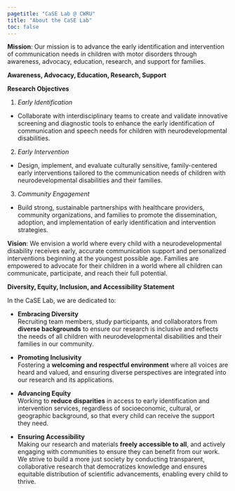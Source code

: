 ```yaml
---
pagetitle: "CaSE Lab @ CWRU"
title: "About the CaSE Lab"
toc: false
---
```



**Mission**: Our mission is to advance the early identification and intervention of communication needs in children with motor disorders through awareness, advocacy, education, research, and support for families.

**Awareness, Advocacy, Education, Research, Support**

**Research Objectives**

1.  *Early Identification* <br />
  - Collaborate with interdisciplinary teams to create and validate innovative screening and diagnostic tools to enhance the early identification of communication and speech needs for children with neurodevelopmental disabilities.
2.	 *Early Intervention* <br />
  -	Design, implement, and evaluate culturally sensitive, family-centered early interventions tailored to the communication needs of children with neurodevelopmental disabilities and their families.
3.	*Community Engagement* <br />
  -	Build strong, sustainable partnerships with healthcare providers, community organizations, and families to promote the dissemination, adoption, and implementation of early identification and intervention strategies. 

**Vision**: We envision a world where every child with a neurodevelopmental disability receives early, accurate communication support and personalized interventions beginning at the youngest possible age. Families are empowered to advocate for their children in a world where all children can communicate, participate, and reach their full potential.



**Diversity, Equity, Inclusion, and Accessibility Statement**


In the CaSE Lab, we are dedicated to:

- **Embracing Diversity** <br />
    Recruiting team members, study participants, and collaborators from **diverse backgrounds** to ensure our research is inclusive and reflects the needs of all children with neurodevelopmental disabilities and their families in our community.

- **Promoting Inclusivity** <br />
    Fostering a **welcoming and respectful environment** where all voices are heard and valued, and ensuring diverse perspectives are integrated into our research and its applications.

- **Advancing Equity** <br />
    Working to **reduce disparities** in access to early identification and intervention services, regardless of socioeconomic, cultural, or geographic background, so that every child can receive the support they need.

- **Ensuring Accessibility** <br />
    Making our research and materials **freely accessible to all**, and actively engaging with communities to ensure they can benefit from our work. We strive to build a more just society by conducting transparent, collaborative research that democratizes knowledge and ensures equitable distribution of scientific advancements, enabling every child to thrive.


